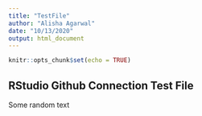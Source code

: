 ```yaml
---
title: "TestFile"
author: "Alisha Agarwal"
date: "10/13/2020"
output: html_document
---
```


```r
knitr::opts_chunk$set(echo = TRUE)
```

## RStudio Github Connection Test File

Some random text
